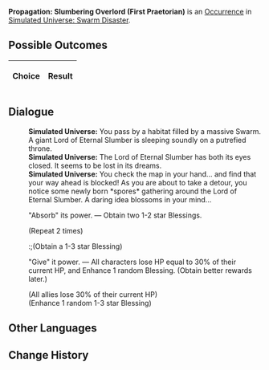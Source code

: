 {{Simulated Universe Event Infobox
|title         = Propagation: Slumbering Overlord (First Praetorian)
|image         = Random Event 4.png
|type          =
|domains_su    = 
|domains_ext   = 
|domains_swarm = Swarm
|domains_gng   = 
|requirements  =
|prev          = {{tx}}
|next          = {{tx}}
|indexRewards  =
|characters    = 
}}
'''Propagation: Slumbering Overlord (First Praetorian)''' is an [[Simulated Universe/Occurrence|Occurrence]] in [[Simulated Universe: Swarm Disaster]].

==Possible Outcomes==
{| class="article-table"
!Choice
!Result

|}

<!--
==Gameplay Notes==

-->
==Dialogue==
{{Dialogue Start}}
:'''Simulated Universe:''' You pass by a habitat filled by a massive Swarm. A giant Lord of Eternal Slumber is sleeping soundly on a putrefied throne.
:'''Simulated Universe:''' The Lord of Eternal Slumber has both its eyes closed. It seems to be lost in its dreams.
:'''Simulated Universe:''' You check the map in your hand... and find that your way ahead is blocked! As you are about to take a detour, you notice some newly born *spores* gathering around the Lord of Eternal Slumber. A daring idea blossoms in your mind...
:{{DIcon|Star}} "Absorb" its power. &mdash; Obtain two 1-2 star Blessings.
:;(Repeat 2 times)
::;(Obtain a 1-3 star Blessing)
:{{DIcon|Star}} "Give" it power. &mdash; All characters lose HP equal to 30% of their current HP, and Enhance 1 random Blessing. (Obtain better rewards later.)
:;(All allies lose 30% of their current HP)
:;(Enhance 1 random 1-3 star Blessing)
{{Dialogue End}}

==Other Languages==
{{Other Languages
|en   = Propagation: Slumbering Overlord (First Praetorian)
|zhs  = 繁育•沉睡领主（一级卫戍）
|zht  = 繁育•沉睡領主（一級衛戍）
|ja   = {{Rubi|繁殖|はんしょく}}・{{Rubi|深眠|しんみん}}の{{Rubi|領主|りょうしゅ}}（{{Rubi|一級守備|いっきゅうしゅび}}）
|ko   = 번식•깊이 잠든 영주(1급 경비)
|es   = Propagación: Cacique dormido (primer pretoriano)
|fr   = Le seigneur assoupi de la Propagation (premier prétorien)
|ru   = Распространение: Повелитель сна (гарнизон ур. 1)
|th   = แพร่พันธุ์: ท่านผู้หลับใหล (กองกำลังระดับ 1)
|vi   = Sinh Sôi - Lãnh Chúa Ngủ Say (Cảnh Vệ Cấp 1)
|de   = Die Ausbreitung: Schlafender Herrscher (Garnisonsstufe 1)
|id   = Propagation: Raja yang Tertidur (Garnisun Tingkat 1)
|pt   = Propagação: Soberano Adormecido (Primeiro Pretoriano)
}}

==Change History==
{{Change History|1.3}}
